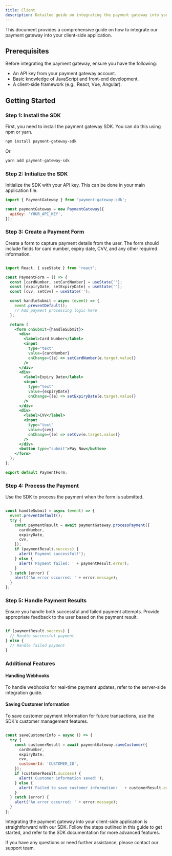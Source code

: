 ```yaml
---
title: Client
description: Detailed guide on integrating the payment gateway into your client-side application.
---
```

This document provides a comprehensive guide on how to integrate our payment gateway into your client-side application.

## Prerequisites

Before integrating the payment gateway, ensure you have the following:

- An API key from your payment gateway account.
- Basic knowledge of JavaScript and front-end development.
- A client-side framework (e.g., React, Vue, Angular).

## Getting Started

### Step 1: Install the SDK

First, you need to install the payment gateway SDK. You can do this using npm or yarn.

```bash
npm install payment-gateway-sdk
```

Or 

```bash
yarn add payment-gateway-sdk
```

### Step 2: Initialize the SDK

Initialize the SDK with your API key. This can be done in your main application file.

```js 
import { PaymentGateway } from 'payment-gateway-sdk';

const paymentGateway = new PaymentGateway({
  apiKey: 'YOUR_API_KEY',
});
```

### Step 3: Create a Payment Form

Create a form to capture payment details from the user. The form should include fields for card number, expiry date, CVV, and any other required information.

```jsx 

import React, { useState } from 'react';

const PaymentForm = () => {
  const [cardNumber, setCardNumber] = useState('');
  const [expiryDate, setExpiryDate] = useState('');
  const [cvv, setCvv] = useState('');

  const handleSubmit = async (event) => {
    event.preventDefault();
    // Add payment processing logic here
  };

  return (
    <form onSubmit={handleSubmit}>
      <div>
        <label>Card Number</label>
        <input
          type="text"
          value={cardNumber}
          onChange={(e) => setCardNumber(e.target.value)}
        />
      </div>
      <div>
        <label>Expiry Date</label>
        <input
          type="text"
          value={expiryDate}
          onChange={(e) => setExpiryDate(e.target.value)}
        />
      </div>
      <div>
        <label>CVV</label>
        <input
          type="text"
          value={cvv}
          onChange={(e) => setCvv(e.target.value)}
        />
      </div>
      <button type="submit">Pay Now</button>
    </form>
  );
};

export default PaymentForm;

```

### Step 4: Process the Payment

Use the SDK to process the payment when the form is submitted.

```js

const handleSubmit = async (event) => {
  event.preventDefault();
  try {
    const paymentResult = await paymentGateway.processPayment({
      cardNumber,
      expiryDate,
      cvv,
    });
    if (paymentResult.success) {
      alert('Payment successful!');
    } else {
      alert('Payment failed: ' + paymentResult.error);
    }
  } catch (error) {
    alert('An error occurred: ' + error.message);
  }
};

```

### Step 5: Handle Payment Results

Ensure you handle both successful and failed payment attempts. Provide appropriate feedback to the user based on the payment result.

```js

if (paymentResult.success) {
  // Handle successful payment
} else {
  // Handle failed payment
}

```

### Additional Features

#### Handling Webhooks

To handle webhooks for real-time payment updates, refer to the server-side integration guide.

#### Saving Customer Information

To save customer payment information for future transactions, use the SDK's customer management features.

```js

const saveCustomerInfo = async () => {
  try {
    const customerResult = await paymentGateway.saveCustomer({
      cardNumber,
      expiryDate,
      cvv,
      customerId: 'CUSTOMER_ID',
    });
    if (customerResult.success) {
      alert('Customer information saved!');
    } else {
      alert('Failed to save customer information: ' + customerResult.error);
    }
  } catch (error) {
    alert('An error occurred: ' + error.message);
  }
};

```

Integrating the payment gateway into your client-side application is straightforward with our SDK. Follow the steps outlined in this guide to get started, and refer to the SDK documentation for more advanced features.

If you have any questions or need further assistance, please contact our support team.

<DocsFooter/>